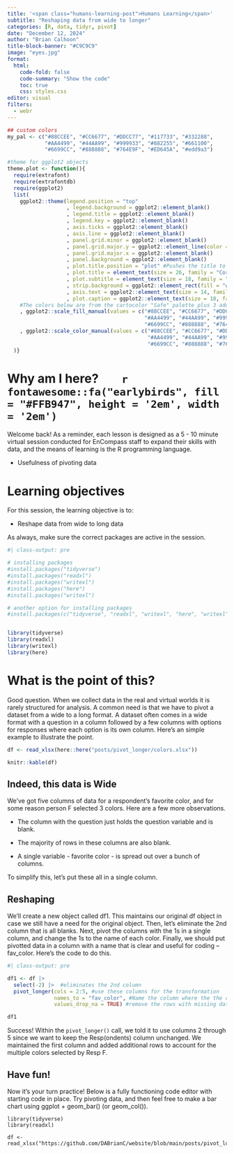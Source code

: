 ```yaml
---
title: '<span class="humans-learning-post">Humans Learning</span>'
subtitle: "Reshaping data from wide to longer"
categories: [R, data, tidyr, pivot]
date: "December 12, 2024"
author: "Brian Calhoon"
title-block-banner: "#C9C9C9"
image: "eyes.jpg"
format: 
  html:
    code-fold: false
    code-summary: "Show the code"
    toc: true
    css: styles.css
editor: visual
filters: 
  - webr
---
```


```r

## custom colors
my_pal <- c("#88CCEE", "#CC6677", "#DDCC77", "#117733", "#332288",
            "#AA4499", "#44AA99", "#999933", "#882255", "#661100",
            "#6699CC", "#888888", "#764E9F", "#ED645A", "#edd9a3")

#theme for ggplot2 objects
theme.plot <- function(){
  require(extrafont)
  require(extrafontdb)
  require(ggplot2)
  list(  
    ggplot2::theme(legend.position = "top"
                   , legend.background = ggplot2::element_blank()
                   , legend.title = ggplot2::element_blank()
                   , legend.key = ggplot2::element_blank() 
                   , axis.ticks = ggplot2::element_blank()
                   , axis.line = ggplot2::element_blank()
                   , panel.grid.minor = ggplot2::element_blank()
                   , panel.grid.major.y = ggplot2::element_line(color = "#CFCDC9") 
                   , panel.grid.major.x = ggplot2::element_blank()
                   , panel.background = ggplot2::element_blank()
                   , plot.title.position = "plot" #Pushes the title to the very left of the plot window
                   , plot.title = element_text(size = 26, family = "Corbel", color = "#000000")
                   , plot.subtitle = element_text(size = 18, family = "Corbel", color = "#A9A9A9")
                   , strip.background = ggplot2::element_rect(fill = "white") 
                   , axis.text = ggplot2::element_text(size = 14, family = "Corbel", hjust = 0, color = "#000000")
                   , plot.caption = ggplot2::element_text(size = 10, family = "Corbel", color = "#000000"))
    #The colors below are from the cartocolor "Safe" palette plus 3 additional colors pulled from cartocolor.
    , ggplot2::scale_fill_manual(values = c("#88CCEE", "#CC6677", "#DDCC77", "#117733", "#332288",
                                            "#AA4499", "#44AA99", "#999933", "#882255", "#661100",
                                            "#6699CC", "#888888", "#764E9F", "#ED645A", "#edd9a3"))
    , ggplot2::scale_color_manual(values = c("#88CCEE", "#CC6677", "#DDCC77", "#117733", "#332288",
                                             "#AA4499", "#44AA99", "#999933", "#882255", "#661100",
                                             "#6699CC", "#888888", "#764E9F", "#ED645A", "#edd9a3"))
  )}
```

# Why am I here?        `r fontawesome::fa("earlybirds", fill = "#FFB947", height = '2em', width = '2em')`

:::: box
::: box-header
Welcome back! As a reminder, each lesson is designed as a 5 - 10 minute virtual session conducted for EnCompass staff to expand their skills with data, and the means of learning is the R programming language.

-   Usefulness of pivoting data
:::
::::

# Learning objectives

For this session, the learning objective is to:

-   Reshape data from wide to long data

As always, make sure the correct packages are active in the session.

```r
#| class-output: pre

# installing packages
#install.packages("tidyverse")
#install.packages("readxl")
#install.packages("writexl")
#install.packages("here")
#install.packages("writexl")

# another option for installing packages
#install.packages(c("tidyverse", "readxl", "writexl", "here", "writexl"))


library(tidyverse)
library(readxl)
library(writexl)
library(here)

```

# What is the point of this?

Good question. When we collect data in the real and virtual worlds it is rarely structured for analysis. A common need is that we have to pivot a dataset from a wide to a long format. A dataset often comes in a wide format with a question in a column followed by a few columns with options for responses where each option is its own column. Here's an simple example to illustrate the point.

```r

df <- read_xlsx(here::here("posts/pivot_longer/colors.xlsx")) 

knitr::kable(df)

```

## Indeed, this data is Wide

We've got five columns of data for a respondent's favorite color, and for some reason person F selected 3 colors. Here are a few more observations.

-   The column with the question just holds the question variable and is blank.

-   The majority of rows in these columns are also blank.

-   A single variable - favorite color - is spread out over a bunch of columns.

To simplify this, let's put these all in a single column.

## Reshaping

We'll create a new object called df1. This maintains our original df object in case we still have a need for the original object. Then, let's eliminate the 2nd column that is all blanks. Next, pivot the columns with the 1s in a single column, and change the 1s to the name of each color. Finally, we should put pivotted data in a column with a name that is clear and useful for coding -- fav_color. Here's the code to do this.

```r
#| class-output: pre

df1 <- df |> 
  select(-2) |>  #eliminates the 2nd column
  pivot_longer(cols = 2:5, #use these columns for the transformation
               names_to = "fav_color", #Name the column where the the color names are stored
               values_drop_na = TRUE) #remove the rows with missing data

df1
```

Success! Within the `pivot_longer()` call, we told it to use columns 2 through 5 since we want to keep the Resp(ondents) column unchanged. We maintained the first column and added additional rows to account for the multiple colors selected by Resp F.

## Have fun!

Now it's your turn practice! Below is a fully functioning code editor with starting code in place. Try pivoting data, and then feel free to make a bar chart using ggplot + geom_bar() (or geom_col()).

```webr-r

library(tidyverse)
library(readxl)

df <- read_xlsx("https://github.com/DABrianC/website/blob/main/posts/pivot_longer/colors.xlsx")


```
